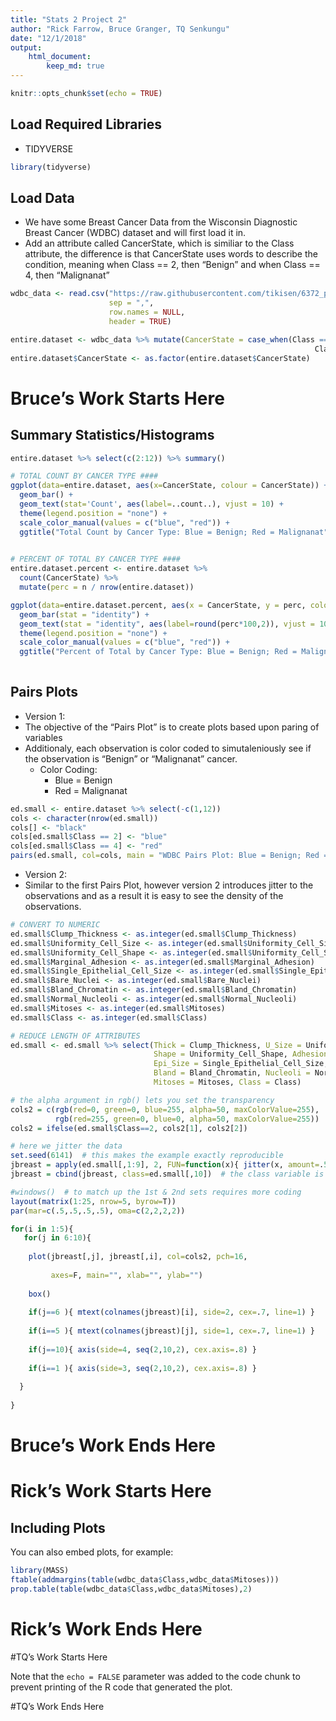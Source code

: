 ```yaml
---
title: "Stats 2 Project 2"
author: "Rick Farrow, Bruce Granger, TQ Senkungu"
date: "12/1/2018"
output:
    html_document:
        keep_md: true
---
```


```r
knitr::opts_chunk$set(echo = TRUE)
```

## Load Required Libraries
- TIDYVERSE
```r
library(tidyverse)
```

## Load Data

- We have some Breast Cancer Data from the Wisconsin Diagnostic Breast Cancer (WDBC) dataset and will first load it in.
- Add an attribute called CancerState, which is similiar to the Class attribute, the difference is that CancerState uses words to describe the condition, meaning when Class == 2, then "Benign" and when Class == 4, then "Malignanat"

```r
wdbc_data <- read.csv("https://raw.githubusercontent.com/tikisen/6372_proj2/master/Data/breast-cancer-wisconsin-data.csv", 
                      sep = ",", 
                      row.names = NULL, 
                      header = TRUE)

entire.dataset <- wdbc_data %>% mutate(CancerState = case_when(Class == 2 ~ "Benign",
                                                                    Class == 4 ~ "Malignanat"))
entire.dataset$CancerState <- as.factor(entire.dataset$CancerState)
```

# Bruce's Work Starts Here

## Summary Statistics/Histograms
```r
entire.dataset %>% select(c(2:12)) %>% summary() 

# TOTAL COUNT BY CANCER TYPE ####
ggplot(data=entire.dataset, aes(x=CancerState, colour = CancerState)) +
  geom_bar() +
  geom_text(stat='Count', aes(label=..count..), vjust = 10) +
  theme(legend.position = "none") +
  scale_color_manual(values = c("blue", "red")) +
  ggtitle("Total Count by Cancer Type: Blue = Benign; Red = Malignanat") 
  

# PERCENT OF TOTAL BY CANCER TYPE ####
entire.dataset.percent <- entire.dataset %>% 
  count(CancerState) %>% 
  mutate(perc = n / nrow(entire.dataset))

ggplot(data=entire.dataset.percent, aes(x = CancerState, y = perc, colour = CancerState)) +
  geom_bar(stat = "identity") +
  geom_text(stat = "identity", aes(label=round(perc*100,2)), vjust = 10) +
  theme(legend.position = "none") +
  scale_color_manual(values = c("blue", "red")) +
  ggtitle("Percent of Total by Cancer Type: Blue = Benign; Red = Malignanat")
  
```

## Pairs Plots
- Version 1:
- The objective of the "Pairs Plot" is to create plots based upon paring of variables
- Additionaly, each observation is color coded to simutaleniously see if the observation is "Benign" or "Malignanat" cancer.  
  - Color Coding:
    * Blue = Benign 
    * Red = Malignanat

```r
ed.small <- entire.dataset %>% select(-c(1,12))
cols <- character(nrow(ed.small))
cols[] <- "black"
cols[ed.small$Class == 2] <- "blue"
cols[ed.small$Class == 4] <- "red"
pairs(ed.small, col=cols, main = "WDBC Pairs Plot: Blue = Benign; Red = Malignanat")
```
- Version 2:
- Similar to the first Pairs Plot, however version 2 introduces jitter to the observations and as a result it is easy to see the density of the observations.
```r
# CONVERT TO NUMERIC
ed.small$Clump_Thickness <- as.integer(ed.small$Clump_Thickness)
ed.small$Uniformity_Cell_Size <- as.integer(ed.small$Uniformity_Cell_Size)
ed.small$Uniformity_Cell_Shape <- as.integer(ed.small$Uniformity_Cell_Shape)
ed.small$Marginal_Adhesion <- as.integer(ed.small$Marginal_Adhesion)
ed.small$Single_Epithelial_Cell_Size <- as.integer(ed.small$Single_Epithelial_Cell_Size)
ed.small$Bare_Nuclei <- as.integer(ed.small$Bare_Nuclei)
ed.small$Bland_Chromatin <- as.integer(ed.small$Bland_Chromatin)
ed.small$Normal_Nucleoli <- as.integer(ed.small$Normal_Nucleoli)
ed.small$Mitoses <- as.integer(ed.small$Mitoses)
ed.small$Class <- as.integer(ed.small$Class)

# REDUCE LENGTH OF ATTRIBUTES 
ed.small <- ed.small %>% select(Thick = Clump_Thickness, U_Size = Uniformity_Cell_Size,
                                Shape = Uniformity_Cell_Shape, Adhesion = Marginal_Adhesion,
                                Epi_Size = Single_Epithelial_Cell_Size, Bare = Bare_Nuclei,
                                Bland = Bland_Chromatin, Nucleoli = Normal_Nucleoli, 
                                Mitoses = Mitoses, Class = Class)

# the alpha argument in rgb() lets you set the transparency
cols2 = c(rgb(red=0, green=0, blue=255, alpha=50, maxColorValue=255), 
          rgb(red=255, green=0, blue=0, alpha=50, maxColorValue=255))
cols2 = ifelse(ed.small$Class==2, cols2[1], cols2[2])

# here we jitter the data
set.seed(6141)  # this makes the example exactly reproducible
jbreast = apply(ed.small[,1:9], 2, FUN=function(x){ jitter(x, amount=.5) })
jbreast = cbind(jbreast, class=ed.small[,10])  # the class variable is not jittered

#windows()  # to match up the 1st & 2nd sets requires more coding
layout(matrix(1:25, nrow=5, byrow=T))
par(mar=c(.5,.5,.5,.5), oma=c(2,2,2,2))

for(i in 1:5){
   for(j in 6:10){
    
    plot(jbreast[,j], jbreast[,i], col=cols2, pch=16,
         
         axes=F, main="", xlab="", ylab="")
    
    box()
    
    if(j==6 ){ mtext(colnames(jbreast)[i], side=2, cex=.7, line=1) }
    
    if(i==5 ){ mtext(colnames(jbreast)[j], side=1, cex=.7, line=1) }
    
    if(j==10){ axis(side=4, seq(2,10,2), cex.axis=.8) }
    
    if(i==1 ){ axis(side=3, seq(2,10,2), cex.axis=.8) }
    
  }
  
}

```

# Bruce's Work Ends Here

# Rick's Work Starts Here

## Including Plots

You can also embed plots, for example:

```r
library(MASS)
ftable(addmargins(table(wdbc_data$Class,wdbc_data$Mitoses)))
prop.table(table(wdbc_data$Class,wdbc_data$Mitoses),2)
```

# Rick's Work Ends Here

#TQ's Work Starts Here

Note that the `echo = FALSE` parameter was added to the code chunk to prevent printing of the R code that generated the plot.


#TQ's Work Ends Here